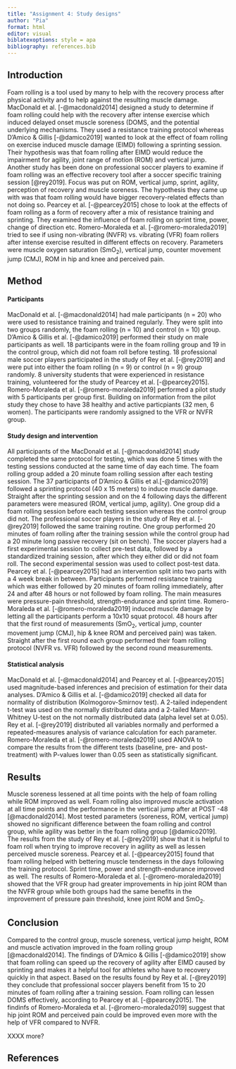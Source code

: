 ```yaml
---
title: "Assignment 4: Study designs"
author: "Pia"
format: html
editor: visual
biblatexoptions: style = apa
bibliography: references.bib
---
```


## Introduction

Foam rolling is a tool used by many to help with the recovery process after physical activity and to help against the resulting muscle damage. MacDonald et al. [-@macdonald2014] designed a study to determine if foam rolling could help with the recovery after intense exercise which induced delayed onset muscle soreness (DOMS, and the potential underlying mechanisms. They used a resistance training protocol whereas D'Amico & Gillis [-@damico2019] wanted to look at the effect of foam rolling on exercise induced muscle damage (EIMD) following a sprinting session. Their hypothesis was that foam rolling after EIMD would reduce the impairment for agility, joint range of motion (ROM) and vertical jump. Another study has been done on professional soccer players to examine if foam rolling was an effective recovery tool after a soccer specific training session [@rey2019]. Focus was put on ROM, vertical jump, sprint, agility, perception of recovery and muscle soreness. The hypothesis they came up with was that foam rolling would have bigger recovery-related effects than not doing so. Pearcey et al. [-@pearcey2015] chose to look at the effects of foam rolling as a form of recovery after a mix of resistance training and sprinting. They examined the influence of foam rolling on sprint time, power, change of direction etc. Romero-Moraleda et al. [-@romero-moraleda2019] tried to see if using non-vibrating (NVFR) vs. vibrating (VFR) foam rollers after intense exercise resulted in different effects on recovery. Parameters were muscle oxygen saturation (SmO~2~), vertical jump, counter movement jump (CMJ), ROM in hip and knee and perceived pain.

## Method

#### Participants

MacDonald et al. [-@macdonald2014] had male participants (n = 20) who were used to resistance training and trained regularly. They were split into two groups randomly, the foam rolling (n = 10) and control (n = 10) group. D'Amico & Gillis et al. [-@damico2019] performed their study on male participants as well. 18 participants were in the foam rolling group and 19 in the control group, which did not foam roll before testing. 18 professional male soccer players participated in the study of Rey et al. [-@rey2019] and were put into either the foam rolling (n = 9) or control (n = 9) group randomly. 8 university students that were experienced in resistance training, volunteered for the study of Pearcey et al. [-@pearcey2015]. Romero-Moraleda et al. [-@romero-moraleda2019] performed a pilot study with 5 participants per group first. Building on information from the pilot study they chose to have 38 healthy and active particpiants (32 men, 6 women). The participants were randomly assigned to the VFR or NVFR group.

#### Study design and intervention

All participants of the MacDonald et al. [-@macdonald2014] study completed the same protocol for testing, which was done 5 times with the testing sessions conducted at the same time of day each time. The foam rolling group added a 20 minute foam rolling session after each testing session. The 37 participants of D'Amico & Gillis et al.[-@damico2019] followed a sprinting protocol (40 x 15 meters) to induce muscle damage. Straight after the sprinting session and on the 4 following days the different parameters were measured (ROM, vertical jump, agility). One group did a foam rolling session before each testing session whereas the control group did not. The professional soccer players in the study of Rey et al. [-@rey2019] followed the same training routine. One group performed 20 minutes of foam rolling after the training session while the control group had a 20 minute long passive recovery (sit on bench). The soccer players had a first experimental session to collect pre-test data, followed by a standardized training session, after which they either did or did not foam roll. The second experimental session was used to collect post-test data. Pearcey et al. [-@pearcey2015] had an intervention split into two parts with a 4 week break in between. Participants performed resistance training which was either followed by 20 minutes of foam rolling immediately, after 24 and after 48 hours or not followed by foam rolling. The main measures were pressure-pain threshold, strength-endurance and sprint time. Romero-Moraleda et al. [-@romero-moraleda2019] induced muscle damage by letting all the participants perform a 10x10 squat protocol. 48 hours after that the first round of measurements (SmO~2~, vertical jump, counter movement jump (CMJ), hip & knee ROM and perceived pain) was taken. Straight after the first round each group performed their foam rolling protocol (NVFR vs. VFR) followed by the second round measurements.

#### Statistical analysis

MacDonald et al. [-@macdonald2014] and Pearcey et al. [-@pearcey2015] used magnitude-based inferences and precision of estimation for their data analyses. D'Amico & Gillis et al. [-@damico2019] checked all data for normality of distribution (Kolmogorov-Smirnov test). A 2-tailed independent t-test was used on the normally distributed data and a 2-tailed Mann-Whitney U-test on the not normally distributed data (alpha level set at 0.05). Rey et al. [-@rey2019] distributed all variables normally and performed a repeated-measures analysis of variance calculation for each parameter. Romero-Moraleda et al. [-@romero-moraleda2019] used ANOVA to compare the results from the different tests (baseline, pre- and post-treatment) with P-values lower than 0.05 seen as statistically significant.

## Results

Muscle soreness lessened at all time points with the help of foam rolling while ROM improved as well. Foam rolling also improved muscle activation at all time points and the performance in the vertical jump after at POST -48 [@macdonald2014]. Most tested parameters (soreness, ROM, vertical jump) showed no significant difference between the foam rolling and control group, while agility was better in the foam rolling group [@damico2019]. The results from the study of Rey et al. [-@rey2019] show that it is helpful to foam roll when trying to improve recovery in agility as well as lessen perceived muscle soreness. Pearcey et al. [-@pearcey2015] found that foam rolling helped with bettering muscle tenderness in the days following the training protocol. Sprint time, power and strength-endurance improved as well. The results of Romero-Moraleda et al. [-@romero-moraleda2019] showed that the VFR group had greater improvements in hip joint ROM than the NVFR group while both groups had the same benefits in the improvement of pressure pain threshold, knee joint ROM and SmO~2~.

## Conclusion

Compared to the control group, muscle soreness, vertical jump height, ROM and muscle activation improved in the foam rolling group [@macdonald2014]. The findings of D'Amico & Gillis [-@damico2019] show that foam rolling can speed up the recovery of agility after EIMD caused by sprinting and makes it a helpful tool for athletes who have to recovery quickly in that aspect. Based on the results found by Rey et al. [-@rey2019] they conclude that professional soccer players benefit from 15 to 20 minutes of foam rolling after a training session. Foam rolling can lessen DOMS effectively, according to Pearcey et al. [-@pearcey2015]. The findinfs of Romero-Moraleda et al. [-@romero-moraleda2019] suggest that hip joint ROM and perceived pain could be improved even more with the help of VFR compared to NVFR.

XXXX more?

## References
